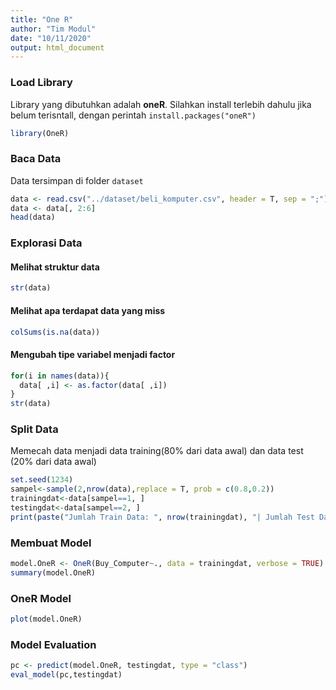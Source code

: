 ```yaml
---
title: "One R"
author: "Tim Modul"
date: "10/11/2020"
output: html_document
---
```


### Load Library
Library yang dibutuhkan adalah **oneR**. Silahkan install terlebih dahulu jika belum terisntall, dengan perintah `install.packages("oneR")`
```r
library(OneR)
```

### Baca Data
Data tersimpan di folder `dataset`
```r
data <- read.csv("../dataset/beli_komputer.csv", header = T, sep = ";")
data <- data[, 2:6]
head(data)
```

### Explorasi Data
#### Melihat struktur data
```r
str(data)
```

#### Melihat apa terdapat data yang miss
```r
colSums(is.na(data))
```
#### Mengubah tipe variabel menjadi factor
```r
for(i in names(data)){
  data[ ,i] <- as.factor(data[ ,i])
}
str(data)
```

### Split Data
Memecah data menjadi data training(80% dari data awal) dan data test (20% dari data awal)
```r
set.seed(1234)
sampel<-sample(2,nrow(data),replace = T, prob = c(0.8,0.2))
trainingdat<-data[sampel==1, ]
testingdat<-data[sampel==2, ]
print(paste("Jumlah Train Data: ", nrow(trainingdat), "| Jumlah Test Data: ", nrow(testingdat)))
```

### Membuat Model
```r
model.OneR <- OneR(Buy_Computer~., data = trainingdat, verbose = TRUE)
summary(model.OneR)
```
### OneR Model
```r
plot(model.OneR)
```
### Model Evaluation
```r
pc <- predict(model.OneR, testingdat, type = "class")
eval_model(pc,testingdat)
```

